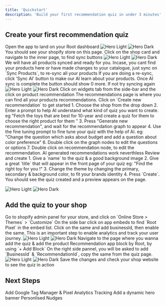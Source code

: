 ```yaml
---
title: 'Quickstart'
description: 'Build your first recommendation quiz in under 3 minutes'
---
```

## Create your first recommendation quiz

<Steps>
  <Step title="Install Root Shopify app & Open the same">
    Open the app to land on your Root dashboard
    <img
      className="block dark:hidden"
      src="/images/root-dashboard.png"
      alt="Hero Light"
    />
    <img
      className="hidden dark:block"
      src="/images/root-dashboard.png"
      alt="Hero Dark"
    />
  </Step>
  <Step title="Click on Shop from the side bar">
    You should see your shopify store on this page. Click on the shop card and navigate to the inner page, to find sync buttons
    <img
      className="block dark:hidden"
      src="/images/shop-list.png"
      alt="Hero Light"
    />
    <img
      className="hidden dark:block"
      src="/images/shop-list.png"
      alt="Hero Dark"
    />
  </Step>
  <Step title="We have synced all your products">
    We will have all products synced and ready for you. Incase, you cant find your products here or have made changes to your catalogue,
     just sync on `Sync Products`, to re-sync all your products
  </Step>
  <Step title="Sync the products to AI">
    If you are doing a re-sync, click 'Sync AI' button to make our AI learn about your products.
    <Tip>Once AI sync is complete the  button should show 0 more. If not try syncing again</Tip>
    <img
      className="block dark:hidden"
      src="/images/shop-sync.png"
      alt="Hero Light"
    />
    <img
      className="hidden dark:block"
      src="/images/shop-sync.png"
      alt="Hero Dark"
    />
  </Step>
  <Step title="Go to `Widgets > Product Recommendation`">
    Click on widgets tab from the side-bar and the click on product recommendation
    The recommendations page is where you can find all your products recommendations. Click on `Create new recommendation` to get started
  </Step>
  <Step title="Ask AI to Generate a quiz for you">
    1. Choose the shop from the drop down
    2. Enter a prompt to help AI understand what kind of quiz you want to create. eg "Fetch the toys that are best for 10-year and create a quiz for them to choose the right product for them "
    3. Press "Generate new recommendation", and wait for the recommendation graph to appear
    4. Use the fine tuning prompt to fine tune your quiz with the help of AI. eg: "Change the question which asks about budget and add a question about color preference"
    6. Double click on the graph nodes to edit the questions or options
    7. Double click on recommendation node, to edit the recommendation. AI generated recommendations work neverthless
  </Step>
  <Step title="Finalize and create the quiz">
    Review and create
    1. Give a `name` to the quiz & a good background image
    2. Give a great `title` that will appear in the front page of your quiz eg: "Find the right toy for you !"
    3. Change the theme by changing the primary, secondary & background color, to fit your brands identity
    4. Press `Create`. You should see the quiz created and a preview appears on the page.
  </Step>
</Steps>

<img
  className="block dark:hidden"
  src="/images/root-quiz-created.png"
  alt="Hero Light"
/>
<img
  className="hidden dark:block"
  src="/images/root-quiz-created.png"
  alt="Hero Dark"
/>

## Add the quiz to your shop

<Steps>
  <Step title="Open the shopify admin panel">
    Go to shopify admin panel for your store, and click on `Online Store > Themes` > `Customize`
  </Step>
  <Step title="Enable Root Pixel App Embed Block">
    On the side bar click on app embeds to find `Root Pixel` in the embed list. 
    Click on the same and add businessId, then enable the same. This is an important step 
    to enable analytics and track your user journey.
    <img
      className="block dark:hidden"
      src="/images/app-embed-block.png"
      alt="Hero Light"
    />
    <img
      className="hidden dark:block"
      src="/images/app-embed-block.png"
      alt="Hero Dark"
    />

  </Step>
  <Step title="Choose the page and add app block">
    Navigate to the page where you wanna add the quiz & add the product Recommendation app block by Root, by using `+ Add Block`
  </Step>
  <Step title="Configure the BusinessId & RecommendationId">
    On the right side pannel, you will be asked to add `BusinessId` & `RecommendationId`, copy the same from the quiz page.
    <img
      className="block dark:hidden"
      src="/images/copy-sample.png"
      alt="Hero Light"
    />
    <img
      className="hidden dark:block"
      src="/images/copy-sample.png"
      alt="Hero Dark"
    />
  </Step>
  <Step title="Save">
    Save the changes and check your shop website to see the quiz in action
  </Step>
</Steps>

## Next Steps

<CardGroup cols={2}>
  <Card
    title="Tracking"
    icon="chart-mixed"
    href="/tracking"
  >
    Add Google Tag Manager & Pixel Analytics Tracking
  </Card>
   <Card
    title="Dynamic Hero Banner (Beta)"
    icon="chart-mixed"
    href="/hero-banner"
  >
    Add a dynamic hero banner
  </Card>
  <Card
    title="Personalized Nudge (Beta)"
    icon="chart-mixed"
    href="/cart-nudge"
  >
    Personlised Nudges
  </Card>
</CardGroup>


